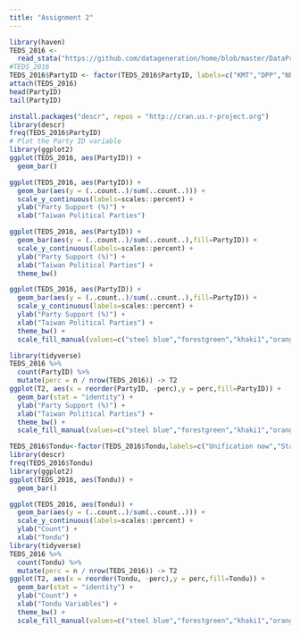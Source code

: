 ```yaml
---
title: "Assignment 2"
---
```


```r
library(haven) 
TEDS_2016 <-
  read_stata("https://github.com/datageneration/home/blob/master/DataProgramming/data/TEDS_2016.dta?raw=true")
#TEDS_2016
TEDS_2016$PartyID <- factor(TEDS_2016$PartyID, labels=c("KMT","DPP","NP","PFP", "TSU", "NPP","NA"))
attach(TEDS_2016)
head(PartyID)
tail(PartyID)

install.packages("descr", repos = "http://cran.us.r-project.org")
library(descr)
freq(TEDS_2016$PartyID)
# Plot the Party ID variable
library(ggplot2)
ggplot(TEDS_2016, aes(PartyID)) + 
  geom_bar()

ggplot(TEDS_2016, aes(PartyID)) + 
  geom_bar(aes(y = (..count..)/sum(..count..))) + 
  scale_y_continuous(labels=scales::percent) +
  ylab("Party Support (%)") + 
  xlab("Taiwan Political Parties")

ggplot(TEDS_2016, aes(PartyID)) + 
  geom_bar(aes(y = (..count..)/sum(..count..),fill=PartyID)) + 
  scale_y_continuous(labels=scales::percent) +
  ylab("Party Support (%)") + 
  xlab("Taiwan Political Parties") +
  theme_bw()

ggplot(TEDS_2016, aes(PartyID)) + 
  geom_bar(aes(y = (..count..)/sum(..count..),fill=PartyID)) + 
  scale_y_continuous(labels=scales::percent) +
  ylab("Party Support (%)") + 
  xlab("Taiwan Political Parties") +
  theme_bw() +
  scale_fill_manual(values=c("steel blue","forestgreen","khaki1","orange","goldenrod","yellow","grey"))

library(tidyverse)
TEDS_2016 %>% 
  count(PartyID) %>% 
  mutate(perc = n / nrow(TEDS_2016)) -> T2
ggplot(T2, aes(x = reorder(PartyID, -perc),y = perc,fill=PartyID)) + 
  geom_bar(stat = "identity") +
  ylab("Party Support (%)") + 
  xlab("Taiwan Political Parties") +
  theme_bw() +
  scale_fill_manual(values=c("steel blue","forestgreen","khaki1","orange","goldenrod","yellow","grey"))

TEDS_2016$Tondu<-factor(TEDS_2016$Tondu,labels=c("Unification now","Status quo, unif. in >future","Status quo, decide later","Status quo forever", "Status quo, indep. in future", "Independence now","No >response"))
library(descr)
freq(TEDS_2016$Tondu)
library(ggplot2)
ggplot(TEDS_2016, aes(Tondu)) + 
  geom_bar()

ggplot(TEDS_2016, aes(Tondu)) + 
  geom_bar(aes(y = (..count..)/sum(..count..))) + 
  scale_y_continuous(labels=scales::percent) +
  ylab("Count") + 
  xlab("Tondu")
library(tidyverse)
TEDS_2016 %>% 
  count(Tondu) %>% 
  mutate(perc = n / nrow(TEDS_2016)) -> T2
ggplot(T2, aes(x = reorder(Tondu, -perc),y = perc,fill=Tondu)) + 
  geom_bar(stat = "identity") +
  ylab("Count") + 
  xlab("Tondu Variables") +
  theme_bw() +
  scale_fill_manual(values=c("steel blue","forestgreen","khaki1","orange","goldenrod","yellow","grey"))




```
